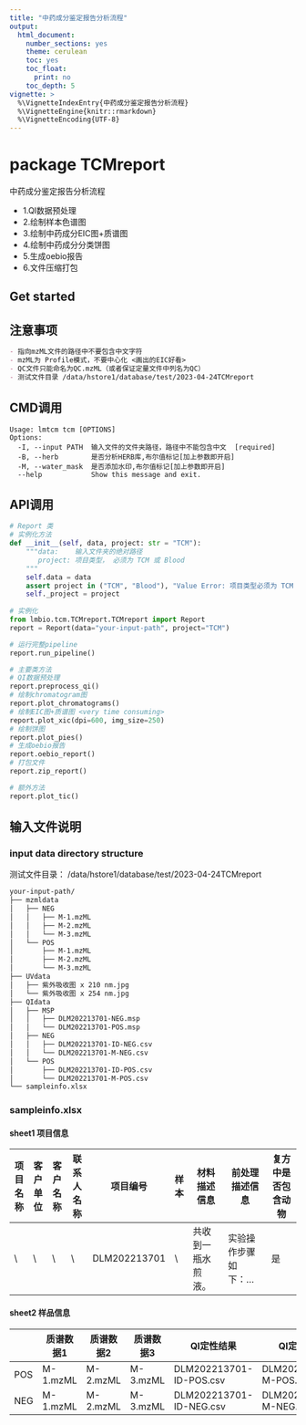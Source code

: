 ```yaml
---
title: "中药成分鉴定报告分析流程"
output:
  html_document: 
    number_sections: yes
    theme: cerulean
    toc: yes
    toc_float:
      print: no
    toc_depth: 5
vignette: >
  %\VignetteIndexEntry{中药成分鉴定报告分析流程}
  %\VignetteEngine{knitr::rmarkdown}
  %\VignetteEncoding{UTF-8}
---
```

# package TCMreport

中药成分鉴定报告分析流程

- 1.QI数据预处理
- 2.绘制样本色谱图
- 3.绘制中药成分EIC图+质谱图 
- 4.绘制中药成分分类饼图
- 5.生成oebio报告
- 6.文件压缩打包

## Get started

## 注意事项

```markdown
- 指向mzML文件的路径中不要包含中文字符
- mzML为 Profile模式，不要中心化 <画出的EIC好看>
- QC文件只能命名为QC.mzML（或者保证定量文件中列名为QC）
- 测试文件目录 /data/hstore1/database/test/2023-04-24TCMreport
```



## CMD调用

```shell
Usage: lmtcm tcm [OPTIONS]
Options:
  -I, --input PATH  输入文件的文件夹路径，路径中不能包含中文  [required]
  -B, --herb        是否分析HERB库,布尔值标记[加上参数即开启]
  -M, --water_mask  是否添加水印,布尔值标记[加上参数即开启]
  --help            Show this message and exit.
```



## API调用

```python
# Report 类
# 实例化方法
def __init__(self, data, project: str = "TCM"):
    """data:    输入文件夹的绝对路径
       project: 项目类型， 必须为 TCM 或 Blood
    """
    self.data = data
    assert project in ("TCM", "Blood"), "Value Error: 项目类型必须为 TCM 或 Blood。"
    self._project = project
    
# 实例化 
from lmbio.tcm.TCMreport.TCMreport import Report
report = Report(data="your-input-path", project="TCM")    

# 运行完整pipeline
report.run_pipeline()

# 主要类方法
# QI数据预处理
report.preprocess_qi()
# 绘制chromatogram图
report.plot_chromatograms()
# 绘制EIC图+质谱图 <very time consuming>
report.plot_xic(dpi=600, img_size=250)
# 绘制饼图
report.plot_pies()
# 生成oebio报告
report.oebio_report()
# 打包文件
report.zip_report()

# 额外方法
report.plot_tic()
```

## 输入文件说明

###  input data directory structure
测试文件目录： /data/hstore1/database/test/2023-04-24TCMreport
```markdown
your-input-path/
├── mzmldata
│   ├── NEG
│   │   ├── M-1.mzML
│   │   ├── M-2.mzML
│   │   └── M-3.mzML
│   └── POS
│       ├── M-1.mzML
│       ├── M-2.mzML
│       └── M-3.mzML
├── UVdata
│   ├── 紫外吸收图 x 210 nm.jpg
│   └── 紫外吸收图 x 254 nm.jpg
├── QIdata
│   ├── MSP
│   │   ├── DLM202213701-NEG.msp
│   │   └── DLM202213701-POS.msp
│   ├── NEG
│   │   ├── DLM202213701-ID-NEG.csv
│   │   └── DLM202213701-M-NEG.csv
│   └── POS
│       ├── DLM202213701-ID-POS.csv
│       └── DLM202213701-M-POS.csv
└── sampleinfo.xlsx
```

###  sampleinfo.xlsx

#### sheet1 项目信息

| 项目名称 | 客户单位 | 客户名称 | 联系人名称 | 项目编号     | 样本 | 材料描述信息       | 前处理描述信息        | 复方中是否包含动物 |
| -------- | -------- | -------- | ---------- | ------------ | ---- | ------------------ | --------------------- | ------------------ |
| \        | \        | \        | \          | DLM202213701 | \    | 共收到一瓶水煎液。 | 实验操作步骤如下：... | 是                 |

#### sheet2 样品信息

|      | 质谱数据1 | 质谱数据2 | 质谱数据3 | QI定性结果              | QI定量结果             | QI二级MSP            |
| ---- | --------- | --------- | --------- | ----------------------- | ---------------------- | -------------------- |
| POS  | M-1.mzML  | M-2.mzML  | M-3.mzML  | DLM202213701-ID-POS.csv | DLM202213701-M-POS.csv | DLM202213701-POS.msp |
| NEG  | M-1.mzML  | M-2.mzML  | M-3.mzML  | DLM202213701-ID-NEG.csv | DLM202213701-M-NEG.csv | DLM202213701-NEG.msp |



